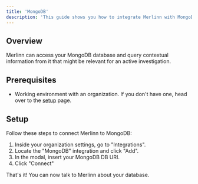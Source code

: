 ```yaml
---
title: 'MongoDB'
description: 'This guide shows you how to integrate Merlinn with MongoDB.'
---
```


## Overview

Merlinn can access your MongoDB database and query contextual information from it that might be relevant for an active investigation.

## Prerequisites

- Working environment with an organization. If you don't have one, head over to the [setup](../02-Getting%20started/01-Setup%20Merlinn.md) page.

## Setup

Follow these steps to connect Merlinn to MongoDB:

1. Inside your organization settings, go to "Integrations".
2. Locate the "MongoDB" integration and click "Add".
3. In the modal, insert your MongoDB DB URI.
4. Click "Connect"

That's it! You can now talk to Merlinn about your database.